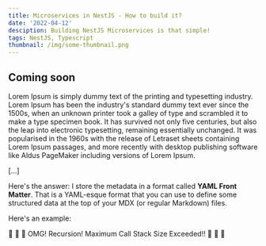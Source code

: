 ```yaml
---
title: Microservices in NestJS - How to build it?
date: '2022-04-12'
desciption: Building NestJS Microservices is that simple!
tags: NestJS, Typescript
thumbnail: /img/some-thumbnail.png
---
```


## Coming soon

Lorem Ipsum is simply dummy text of the printing and typesetting industry. Lorem Ipsum has been the industry's standard dummy text ever since the 1500s,
when an unknown printer took a galley of type and scrambled it to make a type specimen book. It has survived not only five centuries,
but also the leap into electronic typesetting, remaining essentially unchanged. It was popularised in the 1960s with the release of Letraset sheets containing Lorem Ipsum passages, and more recently with desktop publishing software like Aldus PageMaker including versions of Lorem Ipsum.

[...]

Here's the answer: I store the metadata in a format called
**YAML Front Matter**. That is a YAML-esque format that you
can use to define some structured data at the top of your
MDX (or regular Markdown) files.

Here's an example:

🤯 🤯 🤯 OMG! Recursion! Maximum Call Stack Size Exceeded!! 🤯 🤯 🤯

